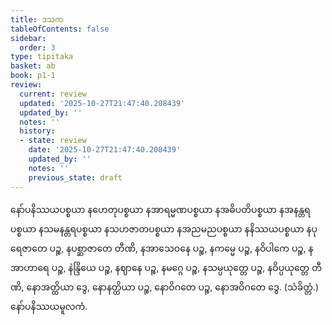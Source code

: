 ```yaml
---
title: ဒသက
tableOfContents: false
sidebar:
  order: 3
type: tipitaka
basket: ab
book: p1-1
review:
  current: review
  updated: '2025-10-27T21:47:40.208439'
  updated_by: ''
  notes: ''
  history:
  - state: review
    date: '2025-10-27T21:47:40.208439'
    updated_by: ''
    notes: ''
    previous_state: draft
---
```



<ReviewStatus review={frontmatter.review} showDetails={true} />

<HypothesisAnnotation frontmatter={frontmatter} />

<DynamicBreadcrumb />

<Paragraph number="1212" book="p1-1">
နော်ပနိဿယပစ္စယာ နဟေတုပစ္စယာ နအာရမ္မဏပစ္စယာ နအဓိပတိပစ္စယာ နအနန္တရပစ္စယာ နသမနန္တရပစ္စယာ နသဟဇာတပစ္စယာ နအညမညပစ္စယာ နနိဿယပစ္စယာ နပုရေဇာတေ ပဉ္စ, နပစ္ဆာဇာတေ တီဏိ, နအာသေဝနေ ပဉ္စ, နကမ္မေ ပဉ္စ, နဝိပါကေ ပဉ္စ, နအာဟာရေ ပဉ္စ, နဲန္ဒြိယေ ပဉ္စ, နဈာနေ ပဉ္စ, နမဂ္ဂေ ပဉ္စ, နသမ္ပယုတ္တေ ပဉ္စ, နဝိပ္ပယုတ္တေ တီဏိ, နောအတ္ထိယာ ဒွေ, နောနတ္ထိယာ ပဉ္စ, နောဝိဂတေ ပဉ္စ, နောအဝိဂတေ ဒွေ. (သံခိတ္တံ.)

</Paragraph>

<Paragraph number="1213" type="center" book="p1-1">
နော်ပနိဿယမူလကံ.
</Paragraph>